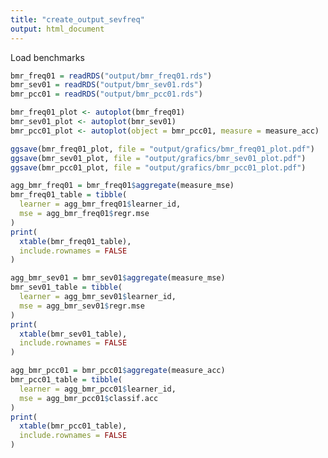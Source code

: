 ```yaml
---
title: "create_output_sevfreq"
output: html_document
---
```


Load benchmarks
```r
bmr_freq01 = readRDS("output/bmr_freq01.rds")
bmr_sev01 = readRDS("output/bmr_sev01.rds")
bmr_pcc01 = readRDS("output/bmr_pcc01.rds")
```

```r
bmr_freq01_plot <- autoplot(bmr_freq01)
bmr_sev01_plot <- autoplot(bmr_sev01)
bmr_pcc01_plot <- autoplot(object = bmr_pcc01, measure = measure_acc)
```

```r
ggsave(bmr_freq01_plot, file = "output/grafics/bmr_freq01_plot.pdf")
ggsave(bmr_sev01_plot, file = "output/grafics/bmr_sev01_plot.pdf")
ggsave(bmr_pcc01_plot, file = "output/grafics/bmr_pcc01_plot.pdf")
```

```r
agg_bmr_freq01 = bmr_freq01$aggregate(measure_mse)
bmr_freq01_table = tibble(
  learner = agg_bmr_freq01$learner_id,
  mse = agg_bmr_freq01$regr.mse
)
print(
  xtable(bmr_freq01_table),
  include.rownames = FALSE
)
```
```r
agg_bmr_sev01 = bmr_sev01$aggregate(measure_mse)
bmr_sev01_table = tibble(
  learner = agg_bmr_sev01$learner_id,
  mse = agg_bmr_sev01$regr.mse
)
print(
  xtable(bmr_sev01_table),
  include.rownames = FALSE
)
```
```r
agg_bmr_pcc01 = bmr_pcc01$aggregate(measure_acc)
bmr_pcc01_table = tibble(
  learner = agg_bmr_pcc01$learner_id,
  mse = agg_bmr_pcc01$classif.acc
)
print(
  xtable(bmr_pcc01_table),
  include.rownames = FALSE
)
```



